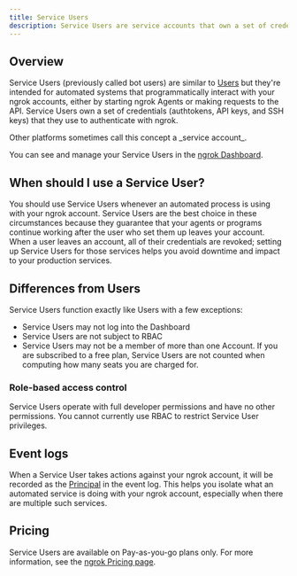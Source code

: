 ```yaml
---
title: Service Users
description: Service Users are service accounts that own a set of credentials independently of a person.
---
```


## Overview

Service Users (previously called bot users) are similar to [Users](/iam/users/) but they're intended for automated systems that programmatically interact with your ngrok accounts, either by starting ngrok Agents or making requests to the API.
Service Users own a set of credentials (authtokens, API keys, and SSH keys) that they use to authenticate with ngrok.

<Info>
Other platforms sometimes call this concept a _service account_.
</Info>

You can see and manage your Service Users in the [ngrok
Dashboard](https://dashboard.ngrok.com/users/bots).

## When should I use a Service User? 

You should use Service Users whenever an automated process is using with your ngrok account. 
Service Users are the best choice in these circumstances because they guarantee that your agents or programs continue working after the user who set them up leaves your account.
When a user leaves an account, all of their credentials are revoked; setting up Service Users for those services helps you avoid downtime and impact to your production services.

## Differences from Users

Service Users function exactly like Users with a few exceptions:

- Service Users may not log into the Dashboard
- Service Users are not subject to RBAC
- Service Users may not be a member of more than one Account. If you are subscribed to a free plan, Service Users are not counted when computing how many seats you are charged for.

### Role-based access control

Service Users operate with full developer permissions and have no other permissions. 
You cannot currently use RBAC to restrict Service User privileges.

## Event logs

When a Service User takes actions against your ngrok account, it will be recorded as the [Principal](/obs/events/#principal-object) in the event log. 
This helps you isolate what an automated service is doing with your ngrok account, especially when there are multiple such services.

## Pricing

Service Users are available on Pay-as-you-go plans only. 
For more information, see the [ngrok Pricing page](https://ngrok.com/pricing).
